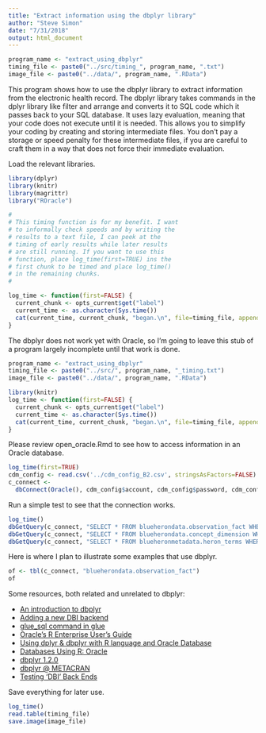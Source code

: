 ```yaml
---
title: "Extract information using the dbplyr library"
author: "Steve Simon"
date: "7/31/2018"
output: html_document
---
```


```r
program_name <- "extract_using_dbplyr"
timing_file <- paste0("../src/timing_", program_name, ".txt")
image_file <- paste0("../data/", program_name, ".RData")
```

This program shows how to use the dbplyr library to extract information from the electronic health record. The dbplyr library takes commands in the dplyr library like filter and arrange and converts it to SQL code which it passes back to your SQL database. It uses lazy evaluation, meaning that your code does not execute until it is needed. This allows you to simplify your coding by creating and storing intermediate files. You don't pay a storage or speed penalty for these intermediate files, if you are careful to craft them in a way that does not force their immediate evaluation.

Load the relevant libraries. 

```r
library(dplyr)
library(knitr)
library(magrittr)
library("ROracle")
```

```r
#
# This timing function is for my benefit. I want
# to informally check speeds and by writing the
# results to a text file, I can peek at the
# timing of early results while later results
# are still running. If you want to use this
# function, place log_time(first=TRUE) ins the
# first chunk to be timed and place log_time()
# in the remaining chunks.
#

log_time <- function(first=FALSE) {
  current_chunk <- opts_current$get("label")
  current_time <- as.character(Sys.time())
  cat(current_time, current_chunk, "began.\n", file=timing_file, append=!first)
}
```

The dbplyr does not work yet with Oracle, so I'm going to leave this stub of a program largely incomplete until that work is done.

```r
program_name <- "extract_using_dbplyr"
timing_file <- paste0("../src/", program_name, "_timing.txt")
image_file <- paste0("../data/", program_name, ".RData")

library(knitr)
log_time <- function(first=FALSE) {
  current_chunk <- opts_current$get("label")
  current_time <- as.character(Sys.time())
  cat(current_time, current_chunk, "began.\n", file=timing_file, append=!first)
}
```

Please review open_oracle.Rmd to see how to access information in an Oracle database.

```r
log_time(first=TRUE)
cdm_config <- read.csv('../cdm_config_B2.csv', stringsAsFactors=FALSE)
c_connect <-
  dbConnect(Oracle(), cdm_config$account, cdm_config$password, cdm_config$access)
```

Run a simple test to see that the connection works. 

```r
log_time()
dbGetQuery(c_connect, "SELECT * FROM blueherondata.observation_fact WHERE rownum < 5")
dbGetQuery(c_connect, "SELECT * FROM blueherondata.concept_dimension WHERE rownum < 5")
dbGetQuery(c_connect, "SELECT * FROM blueheronmetadata.heron_terms WHERE rownum < 5")
```

Here is where I plan to illustrate some examples that use dbplyr.

```r
of <- tbl(c_connect, "blueherondata.observation_fact")
of
```

Some resources, both related and unrelated to dbplyr: 

* [An introduction to dbplyr][intro]
* [Adding a new DBI backend][adding]
* [glue_sql command in glue][glue]
* [Oracle's R Enterprise User's Guide][oracle]
* [Using dplyr & dbplyr with R language and Oracle Database][using]
* [Databases Using R: Oracle][databases]
* [dbplyr 1.2.0][1.2]
* [dbplyr @ METACRAN][metacran]
* [Testing 'DBI' Back Ends][dbitest]

Save everything for later use.

```r
log_time()
read.table(timing_file) 
save.image(image_file)
```

[intro]: https://halibut.kumc.edu/rstudio-server/help/library/dbplyr/doc/dbplyr.html "Title"
[adding]: https://halibut.kumc.edu/rstudio-server/help/library/dbplyr/doc/new-backend.html
[glue]: https://glue.tidyverse.org/
[oracle]: https://docs.oracle.com/cd/E83411_01/OREUG/toc.htm
[using]: https://medium.com/oracledevs/r-and-the-oracle-database-using-dplyr-dbplyr-with-roracle-in-windows-10-8ddcabdd6e97
[databases]: https://db.rstudio.com/databases/oracle/
[1.2]: https://www.tidyverse.org/articles/2018/01/dbplyr-1-2/
[metacran]: https://www.r-pkg.org/pkg/dbplyr
[dbitest]: https://www.r-pkg.org/pkg/DBItest